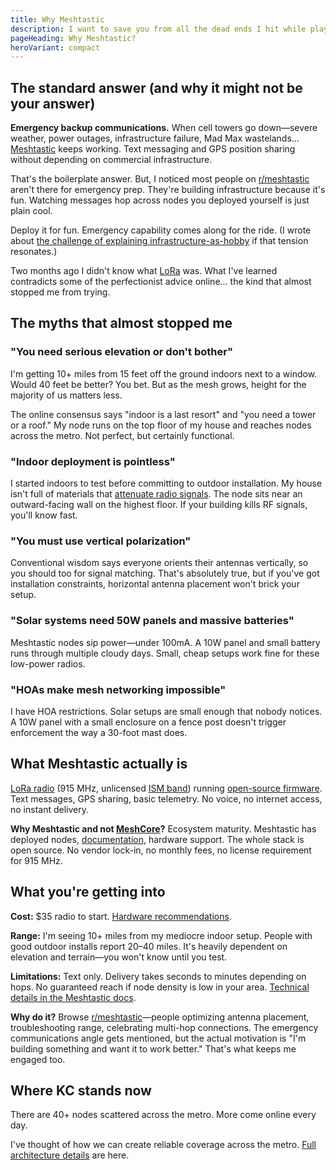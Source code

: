 ```yaml
---
title: Why Meshtastic
description: I want to save you from all the dead ends I hit while playing with this technology.
pageHeading: Why Meshtastic?
heroVariant: compact
---
```


## The standard answer (and why it might not be your answer)

**Emergency backup communications.** When cell towers go down—severe weather, power outages, infrastructure failure, Mad Max wastelands... [Meshtastic](https://meshtastic.org/) keeps working. Text messaging and GPS position sharing without depending on commercial infrastructure.

That's the boilerplate answer. But, I noticed most people on [r/meshtastic](https://reddit.com/r/meshtastic) aren't there for emergency prep. They're building infrastructure because it's fun. Watching messages hop across nodes you deployed yourself is just plain cool.

Deploy it for fun. Emergency capability comes along for the ride. (I wrote about [the challenge of explaining infrastructure-as-hobby](https://www.jeremyfuksa.com/im-building-a-network-i-cant-explain/) if that tension resonates.)

Two months ago I didn't know what [LoRa](https://en.wikipedia.org/wiki/LoRa) was. What I've learned contradicts some of the perfectionist advice online... the kind that almost stopped me from trying.

## The myths that almost stopped me

### "You need serious elevation or don't bother"

I'm getting 10+ miles from 15 feet off the ground indoors next to a window. Would 40 feet be better? You bet. But as the mesh grows, height for the majority of us matters less.

The online consensus says "indoor is a last resort" and "you need a tower or a roof." My node runs on the top floor of my house and reaches nodes across the metro. Not perfect, but certainly functional.

### "Indoor deployment is pointless"

I started indoors to test before committing to outdoor installation. My house isn't full of materials that [attenuate radio signals](https://en.wikipedia.org/wiki/Attenuation#Radio). The node sits near an outward-facing wall on the highest floor. If your building kills RF signals, you'll know fast.

### "You must use vertical polarization"

Conventional wisdom says everyone orients their antennas vertically, so you should too for signal matching. That's absolutely true, but if you've got installation constraints, horizontal antenna placement won't brick your setup.

### "Solar systems need 50W panels and massive batteries"

Meshtastic nodes sip power—under 100mA. A 10W panel and small battery runs through multiple cloudy days. Small, cheap setups work fine for these low-power radios.

### "HOAs make mesh networking impossible"

I have HOA restrictions. Solar setups are small enough that nobody notices. A 10W panel with a small enclosure on a fence post doesn't trigger enforcement the way a 30-foot mast does.

## What Meshtastic actually is

[LoRa radio](https://en.wikipedia.org/wiki/LoRa) (915 MHz, unlicensed [ISM band](https://en.wikipedia.org/wiki/ISM_radio_band)) running [open-source firmware](https://github.com/meshtastic/firmware). Text messages, GPS sharing, basic telemetry. No voice, no internet access, no instant delivery.

**Why Meshtastic and not [MeshCore](https://meshcore.net/)?** Ecosystem maturity. Meshtastic has deployed nodes, [documentation](https://meshtastic.org/docs/introduction), hardware support. The whole stack is open source. No vendor lock-in, no monthly fees, no license requirement for 915 MHz.

## What you're getting into

**Cost:** $35 radio to start. [Hardware recommendations](/get-started/join).

**Range:** I'm seeing 10+ miles from my mediocre indoor setup. People with good outdoor installs report 20–40 miles. It's heavily dependent on elevation and terrain—you won't know until you test.

**Limitations:** Text only. Delivery takes seconds to minutes depending on hops. No guaranteed reach if node density is low in your area. [Technical details in the Meshtastic docs](https://meshtastic.org/docs/overview/mesh-algo).

**Why do it?** Browse [r/meshtastic](https://reddit.com/r/meshtastic)—people optimizing antenna placement, troubleshooting range, celebrating multi-hop connections. The emergency communications angle gets mentioned, but the actual motivation is "I'm building something and want it to work better." That's what keeps me engaged too.

## Where KC stands now

There are 40+ nodes scattered across the metro. More come online every day.

I've thought of how we can create reliable coverage across the metro. [Full architecture details](/network/architecture) are here.